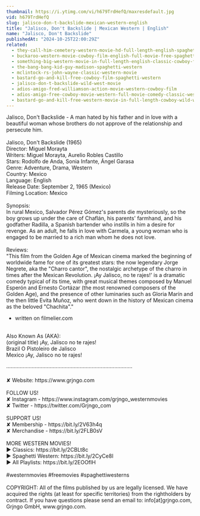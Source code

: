 ```yaml
---
thumbnail: https://i.ytimg.com/vi/h679TrdHefQ/maxresdefault.jpg
vid: h679TrdHefQ
slug: jalisco-don-t-backslide-mexican-western-english
title: "Jalisco, Don't Backslide | Mexican Western | English"
name: "Jalisco, Don't Backslide"
publishedAt: "2024-10-25T22:00:29Z"
related:
  - they-call-him-cemetery-western-movie-hd-full-length-english-spaghetti-western
  - buckaroo-western-movie-cowboy-film-english-full-movie-free-spaghetti-western
  - something-big-western-movie-in-full-length-english-classic-cowboy-film-free-full-westerns
  - the-bang-bang-kid-guy-madison-spaghetti-western
  - mclintock-rs-john-wayne-classic-western-movie
  - bastard-go-and-kill-free-cowboy-film-spaghetti-western
  - jalisco-don-t-backslide-wild-west-movie
  - adios-amigo-fred-williamson-action-movie-western-cowboy-film
  - adios-amigo-free-cowboy-movie-western-full-movie-comedy-classic-western-movies
  - bastard-go-and-kill-free-western-movie-in-full-length-cowboy-wild-west-film
---
```


Jalisco, Don't Backslide - A man hated by his father and in love with a beautiful woman whose brothers do not approve of the relationship and persecute him.<br />
<br />
Jalisco, Don't Backslide (1965)<br />
Director: Miguel Morayta<br />
Writers: Miguel Morayta, Aurelio Robles Castillo<br />
Stars: Rodolfo de Anda, Sonia Infante, Ángel Garasa<br />
Genre: Adventure, Drama, Western<br />
Country: Mexico<br />
Language: English<br />
Release Date: September 2, 1965 (Mexico)<br />
Filming Location: Mexico<br />
<br />
Synopsis:<br />
In rural Mexico, Salvador Pérez Gómez's parents die mysteriously, so the boy grows up under the care of Chaflán, his parents' farmhand, and his godfather Radilla, a Spanish bartender who instills in him a desire for revenge. As an adult, he falls in love with Carmela, a young woman who is engaged to be married to a rich man whom he does not love.<br />
<br />
Reviews:<br />
"This film from the Golden Age of Mexican cinema marked the beginning of worldwide fame for one of its greatest stars: the now legendary Jorge Negrete, aka the "Charro cantor", the nostalgic archetype of the charro in times after the Mexican Revolution. ¡Ay Jalisco, no te rajes!' is a dramatic comedy typical of its time, with great musical themes composed by Manuel Esperón and Ernesto Cortázar (the most renowned composers of the Golden Age), and the presence of other luminaries such as Gloria Marín and the then little Evita Muñoz, who went down in the history of Mexican cinema as the beloved "Chachita"."<br />
- written on filmelier.com<br />
<br />
Also Known As (AKA):<br />
(original title) ¡Ay, Jalisco no te rajes!<br />
Brazil O Pistoleiro de Jalisco<br />
Mexico ¡Ay, Jalisco no te rajes!<br />
<br />
····················································································<br />
<br />
✘ Website: https://www.grjngo.com<br />
<br />
FOLLOW US!<br />
✘ Instagram - https://www.instagram.com/grjngo_westernmovies<br />
✘ Twitter - https://twitter.com/Grjngo_com<br />
<br />
SUPPORT US!<br />
✘ Membership - https://bit.ly/2V63h4q<br />
✘ Merchandise - https://bit.ly/2FLB0sV<br />
<br />
MORE WESTERN MOVIES! <br />
► Classics: https://bit.ly/2CBLt8c <br />
► Spaghetti Western: https://bit.ly/2CyCe8I <br />
► All Playlists: https://bit.ly/2EOOfIH <br />
<br />
#westernmovies #freemovies #spaghettiwesterns<br />
<br />
COPYRIGHT: All of the films published by us are legally licensed. We have acquired the rights (at least for specific territories) from the rightholders by contract. If you have questions please send an email to: info[at]grjngo.com, Grjngo GmbH, www.grjngo.com.